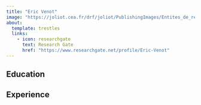 ```yaml
---
title: "Eric Venot"
image: "https://joliot.cea.fr/drf/joliot/PublishingImages/Entites_de_recherche/Medicaments_technologies_sante/SPI/UIAA/Erice-Venot_large.jpg"
about:
  template: trestles
  links: 
    - icon: researchgate
      text: Research Gate
      href: "https://www.researchgate.net/profile/Eric-Venot"
---
```


## Education

## Experience
